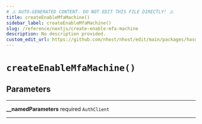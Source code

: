 ```yaml
---
# ⚠️ AUTO-GENERATED CONTENT. DO NOT EDIT THIS FILE DIRECTLY! ⚠️
title: createEnableMfaMachine()
sidebar_label: createEnableMfaMachine()
slug: /reference/nextjs/create-enable-mfa-machine
description: No description provided.
custom_edit_url: https://github.com/nhost/nhost/edit/main/packages/hasura-auth-js/src/machines/enable-mfa.ts#L29
---
```


# `createEnableMfaMachine()`

## Parameters

---

**<span className="parameter-name">\_\_namedParameters</span>** <span className="optional-status">required</span> <code>AuthClient</code>

---
